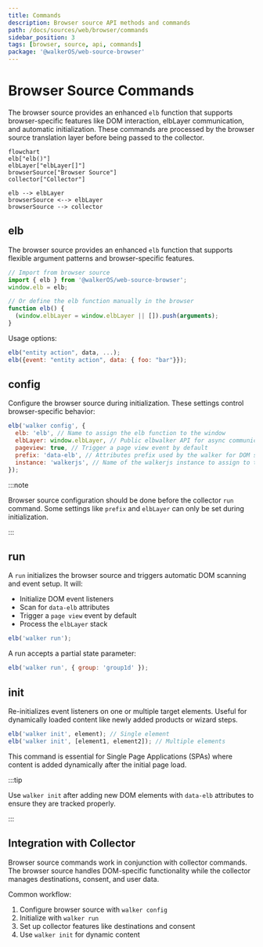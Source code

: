 ```yaml
---
title: Commands
description: Browser source API methods and commands
path: /docs/sources/web/browser/commands
sidebar_position: 3
tags: [browser, source, api, commands]
package: '@walkerOS/web-source-browser'
---
```



# Browser Source Commands

The browser source provides an enhanced `elb` function that supports browser-specific features like DOM interaction, elbLayer communication, and automatic initialization. These commands are processed by the browser source translation layer before being passed to the collector.

```mermaid
flowchart
elb["elb()"]
elbLayer["elbLayer[]"]
browserSource["Browser Source"]
collector["Collector"]

elb --> elbLayer
browserSource <--> elbLayer
browserSource --> collector
```

## elb

The browser source provides an enhanced `elb` function that supports flexible argument patterns and browser-specific features.

```js
// Import from browser source
import { elb } from '@walkerOS/web-source-browser';
window.elb = elb;

// Or define the elb function manually in the browser
function elb() {
  (window.elbLayer = window.elbLayer || []).push(arguments);
}
```

Usage options:

```js
elb("entity action", data, ...);
elb({event: "entity action", data: { foo: "bar"}});
```

## config

Configure the browser source during initialization. These settings control browser-specific behavior:

```js
elb('walker config', {
  elb: 'elb', // Name to assign the elb function to the window
  elbLayer: window.elbLayer, // Public elbwalker API for async communication (only prior run)
  pageview: true, // Trigger a page view event by default
  prefix: 'data-elb', // Attributes prefix used by the walker for DOM scanning
  instance: 'walkerjs', // Name of the walkerjs instance to assign to the window
});
```

:::note

Browser source configuration should be done before the collector `run` command. Some settings like `prefix` and `elbLayer` can only be set during initialization.

:::

## run

A `run` initializes the browser source and triggers automatic DOM scanning and event setup. It will:
- Initialize DOM event listeners
- Scan for `data-elb` attributes
- Trigger a `page view` event by default
- Process the `elbLayer` stack

```js
elb('walker run');
```

A run accepts a partial state parameter:

```js
elb('walker run', { group: 'group1d' });
```

## init

Re-initializes event listeners on one or multiple target elements. Useful for dynamically loaded content like newly added products or wizard steps.

```js
elb('walker init', element); // Single element
elb('walker init', [element1, element2]); // Multiple elements
```

This command is essential for Single Page Applications (SPAs) where content is added dynamically after the initial page load.

:::tip

Use `walker init` after adding new DOM elements with `data-elb` attributes to ensure they are tracked properly.

:::

## Integration with Collector

Browser source commands work in conjunction with&nbsp;<Link to="/docs/collector/commands">collector commands</Link>. The browser source handles DOM-specific functionality while the collector manages destinations, consent, and user data.

Common workflow:
1. Configure browser source with `walker config`
2. Initialize with `walker run`  
3. Set up collector features like destinations and consent
4. Use `walker init` for dynamic content
